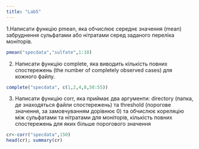 ---
title: "Lab5"
---

1.Написати функцію pmean, яка обчислює середнє значення (mean) забруднення сульфатами або нітратами серед заданого переліка моніторів.

```{r}
pmean("specdata","sulfate",1:10)
```

2. Написати функцію complete, яка виводить кількість повних спостережень (the number of completely observed cases) для кожного файлу.

```{r}
complete("specdata", c(1,2,4,8,50:55))
```

3. Написати функцію corr, яка приймає два аргументи: directory (папка, де знаходяться файли спостережень) та threshold (порогове значення, за замовчуванням дорівнює 0) та обчислює кореляцію між сульфатами та нітратами для моніторів, кількість повних спостережень для яких більше порогового значення
```{r}
cr<-corr("specdata",150)
head(cr); summary(cr)
```












